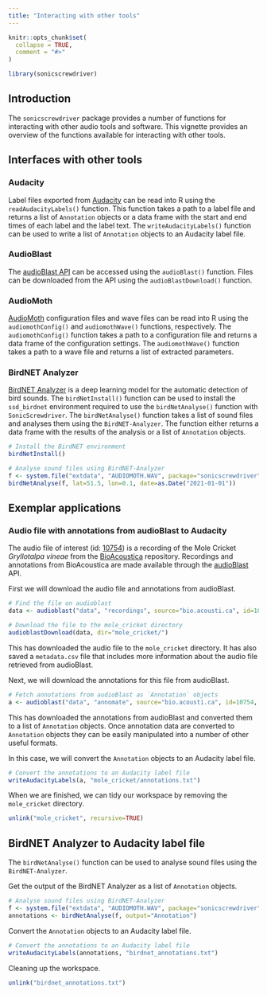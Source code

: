 ```yaml
---
title: "Interacting with other tools"
---
```


```r
knitr::opts_chunk$set(
  collapse = TRUE,
  comment = "#>"
)
```

```r
library(sonicscrewdriver)
```

## Introduction

The `sonicscrewdriver` package provides a number of functions for interacting with other audio tools and software. This vignette provides an overview of the functions available for interacting with other tools.

## Interfaces with other tools

### Audacity

Label files exported from [Audacity](https://www.audacityteam.org/) can be read into R using the `readAudacityLabels()` function. This function takes a path to a label file and returns a list of `Annotation` objects or a data frame with the start and end times of each label and the label text. The `writeAudacityLabels()` function can be used to write a list of `Annotation` objects to an Audacity label file.

### AudioBlast

The [audioBlast API](https://api.audioblast.org) can be accessed using the `audioBlast()` function. Files can be downloaded from the API using the `audioBlastDownload()` function.

### AudioMoth

[AudioMoth](https://www.openacousticdevices.info/audiomoth) configuration files and wave files can be read into R using the `audiomothConfig()` and `audiomothWave()` functions, respectively. The `audiomothConfig()` function takes a path to a configuration file and returns a data frame of the configuration settings. The `audiomothWave()` function takes a path to a wave file and returns a list of extracted parameters.

### BirdNET Analyzer

[BirdNET Analyzer](https://birdnet.cornell.edu) is a deep learning model for the automatic detection of bird sounds. The `birdNetInstall()` function can be used to install the `ssd_birdnet` environment required to use the `birdNetAnalyse()` function with `SonicScrewdriver`. The `birdNetAnalyse()` function takes a list of sound files and analyses them using the `BirdNET-Analyzer`. The function either returns a data frame with the results of the analysis or a list of `Annotation` objects.

```r
# Install the BirdNET environment
birdNetInstall()
```

```r
# Analyse sound files using BirdNET-Analyzer
f <- system.file("extdata", "AUDIOMOTH.WAV", package="sonicscrewdriver")
birdNetAnalyse(f, lat=51.5, lon=0.1, date=as.Date("2021-01-01"))
```

## Exemplar applications

### Audio file with annotations from audioBlast to Audacity

The audio file of interest (id: [10754](https://bio.acousti.ca/node/10754)) is a recording of the Mole Cricket *Gryllotalpa vineae* from the [BioAcoustica](https://bio.acousti.ca) repository. Recordings and annotations from BioAcoustica are made available through the [audioBlast](https://audioblast.org) API.

First we will download the audio file and annotations from audioBlast.

```r
# Find the file on audioblast
data <- audioblast("data", "recordings", source="bio.acousti.ca", id=10754)

# Download the file to the mole_cricket directory
audioblastDownload(data, dir="mole_cricket/")
```

This has downloaded the audio file to the `mole_cricket` directory. It has also saved a `metadata.csv` file that includes more information about the audio file retrieved from audioBlast.

Next, we will download the annotations for this file from audioBlast.

```r
# Fetch annotations from audioBlast as `Annotation` objects
a <- audioblast("data", "annomate", source="bio.acousti.ca", id=10754, output="Annotations")
```

This has downloaded the annotations from audioBlast and converted them to a list of `Annotation` objects. Once annotation data are converted to `Annotation` objects they can be easily manipulated into a number of other useful formats.

In this case, we will convert the `Annotation` objects to an Audacity label file.

```r
# Convert the annotations to an Audacity label file
writeAudacityLabels(a, "mole_cricket/annotations.txt")
```

When we are finished, we can tidy our workspace by removing the `mole_cricket` directory.

```r
unlink("mole_cricket", recursive=TRUE)
```

## BirdNET Analyzer to Audacity label file

The `birdNetAnalyse()` function can be used to analyse sound files using the `BirdNET-Analyzer`.

Get the output of the BirdNET Analyzer as a list of `Annotation` objects.

```r
# Analyse sound files using BirdNET-Analyzer
f <- system.file("extdata", "AUDIOMOTH.WAV", package="sonicscrewdriver")
annotations <- birdNetAnalyse(f, output="Annotation")
```

Convert the `Annotation` objects to an Audacity label file.

```r
# Convert the annotations to an Audacity label file
writeAudacityLabels(annotations, "birdnet_annotations.txt")
```

Cleaning up the workspace.

```r
unlink("birdnet_annotations.txt")
```
